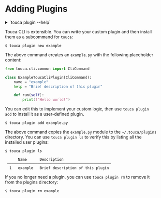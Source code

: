 # Adding Plugins

<details>
<summary>`touca plugin --help`</summary>

```plaintext
usage: touca plugin [-h] {new,add,list,rm} ...

Install and manage custom CLI plugins

positional arguments:
    new            Create a new plugin
    add            Install a plugin
    ls             List available plugins
    rm             Uninstall a plugin
```

</details>

Touca CLI is extensible. You can write your custom plugin and then install them
as a subcommand for `touca`:

```plaintext
$ touca plugin new example
```

The above command creates an `example.py` with the following placeholder
content:

```py
from touca.cli.common import CliCommand

class ExampleToucaCliPlugin(CliCommand):
    name = "example"
    help = "Brief description of this plugin"

    def run(self):
        print(f"Hello world!")
```

You can edit this to implement your custom logic, then use `touca plugin add` to
install it as a user-defined plugin.

```plaintext
$ touca plugin add example.py
```

The above command copies the `example.py` module to the `~/.touca/plugins`
directory. You can use `touca plugin ls` to verify this by listing all the
installed user plugins:

```plaintext
$ touca plugin ls

      Name      Description
 ────────────────────────────────────────────────
  1   example   Brief description of this plugin

```

If you no longer need a plugin, you can use `touca plugin rm` to remove it from
the plugins directory:

```plaintext
$ touca plugin rm example
```
